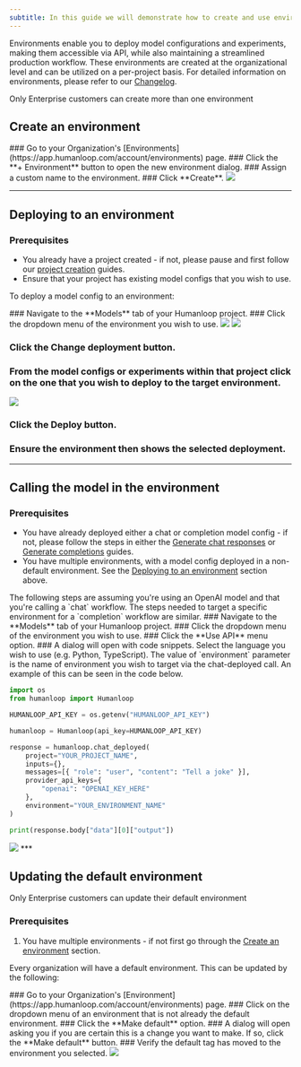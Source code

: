 ```yaml
---
subtitle: In this guide we will demonstrate how to create and use environments.
---
```


Environments enable you to deploy model configurations and experiments, making them accessible via API, while also maintaining a streamlined production workflow. These environments are created at the organizational level and can be utilized on a per-project basis. For detailed information on environments, please refer to our [Changelog](/reference/changelog).

<Warning> Only Enterprise customers can create more than one environment </Warning>

## Create an environment

<Steps>
### Go to your Organization's [Environments](https://app.humanloop.com/account/environments) page.
### Click the **+ Environment** button to open the new environment dialog.
### Assign a custom name to the environment.
### Click **Create**.
</Steps>

<img src="../../assets/images/cb0f398-image.png" />

***

## Deploying to an environment

### Prerequisites

- You already have a project created - if not, please pause and first follow our [project creation](/docs/create-a-project-from-the-playground) guides.
- Ensure that your project has existing model configs that you wish to use.

To deploy a model config to an environment:

<Steps>
### Navigate to the **Models** tab of your Humanloop project.
### Click the dropdown menu of the environment you wish to use.

<img src="../../assets/images/500686e-image.png" />

<img src="../../assets/images/1b04c4c-image.png" />

### Click the **Change deployment** button.
### From the model configs or experiments within that project click on the one that you wish to deploy to the target environment.

<img src="../../assets/images/a4a5484-image.png" />


### Click the **Deploy** button.
### Ensure the environment then shows the selected deployment. 

</Steps>

***

## Calling the model in the environment

### Prerequisites

- You have already deployed either a chat or completion model config - if not, please follow the steps in either the [Generate chat responses](/docs/chat-using-the-sdk) or [Generate completions](/docs/completion-using-the-sdk) guides. 
- You have multiple environments, with a model config deployed in a non-default environment. See the [Deploying to an environment](#deploying-to-an-environment) section above. 

<Info> 
The following steps are assuming you're using an OpenAI model and that you're calling a `chat` workflow. The steps needed to target a specific environment for a `completion` workflow are similar.
</Info>

<Steps>
### Navigate to the **Models** tab of your Humanloop project.
### Click the dropdown menu of the environment you wish to use.
### Click the **Use API** menu option. 
### A dialog will open with code snippets. Select the language you wish to use (e.g. Python, TypeScript). The value of `environment` parameter is the name of environment you wish to target via the chat-deployed call.  An example of this can be seen in the code below.

```python
import os
from humanloop import Humanloop

HUMANLOOP_API_KEY = os.getenv("HUMANLOOP_API_KEY")

humanloop = Humanloop(api_key=HUMANLOOP_API_KEY)

response = humanloop.chat_deployed(
    project="YOUR_PROJECT_NAME",
    inputs={},
    messages=[{ "role": "user", "content": "Tell a joke" }],
    provider_api_keys={
        "openai": "OPENAI_KEY_HERE"
    },
    environment="YOUR_ENVIRONMENT_NAME"
)

print(response.body["data"][0]["output"])
```

<img src="../../assets/images/21369d3-image.png" />

</Steps>
***

## Updating the default environment

<Warning> 
Only Enterprise customers can update their default environment
</Warning>

### Prerequisites

1. You have multiple environments - if not first go through the [Create an environment](/docs/deploy-to-an-environment) section.

Every organization will have a default environment. This can be updated by the following:

<Steps>
### Go to your Organization's [Environment](https://app.humanloop.com/account/environments) page.
### Click on the dropdown menu of an environment that is not already the default environment.
### Click the **Make default** option.
### A dialog will open asking you if you are certain this is a change you want to make. If so, click the **Make default** button. 
### Verify the default tag has moved to the environment you selected. 
</Steps>

<img src="../../assets/images/962074b-image.png" />